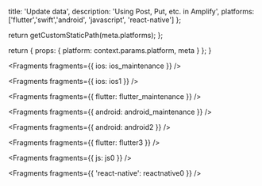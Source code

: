                   
  title: 'Update data',
  description: 'Using Post, Put, etc. in Amplify',
  platforms: ['flutter','swift','android', 'javascript', 'react-native']
};

  return getCustomStaticPath(meta.platforms);
};

  return {
    props: {
      platform: context.params.platform,
      meta
    }
  };
}
          



<Fragments fragments={{ ios: ios_maintenance }} />


<Fragments fragments={{ ios: ios1 }} />


<Fragments fragments={{ flutter: flutter_maintenance }} />


<Fragments fragments={{ android: android_maintenance }} />


<Fragments fragments={{ android: android2 }} />


<Fragments fragments={{ flutter: flutter3 }} />


<Fragments fragments={{ js: js0 }} />


<Fragments fragments={{ 'react-native': reactnative0 }} />

